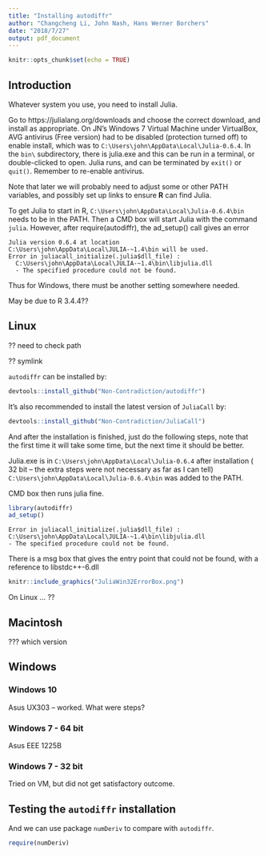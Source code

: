 ```yaml
---
title: "Installing autodiffr"
author: "Changcheng Li, John Nash, Hans Werner Borchers"
date: "2018/7/27"
output: pdf_document
---
```


```r
knitr::opts_chunk$set(echo = TRUE)
```

## Introduction

Whatever system you use, you need to install Julia.

Go to https://julialang.org/downloads and choose the correct download,
and install as appropriate. On JN's Windows 7 Virtual Machine under
VirtualBox, AVG antivirus (Free version) had to be disabled (protection
turned off) to enable install, which was to 
`C:\Users\john\AppData\Local\Julia-0.6.4`. In the `bin\` subdirectory, there
is julia.exe and this can be run in a terminal, or double-clicked to open.
Julia runs, and can be terminated by `exit()` or `quit()`. Remember to 
re-enable antivirus. 

Note that later we will probably need to adjust some or other PATH variables, and
possibly set up links to ensure **R** can find Julia.

To get Julia to start in R, `C:\Users\john\AppData\Local\Julia-0.6.4\bin` needs
to be in the PATH. Then a CMD box will start Julia with the command `julia`.
However, after require(autodiffr), the ad_setup() call gives an error

```
Julia version 0.6.4 at location 
C:\Users\john\AppData\Local\JULIA-~1.4\bin will be used.
Error in juliacall_initialize(.julia$dll_file) : 
  C:\Users\john\AppData\Local\JULIA-~1.4\bin\libjulia.dll 
  - The specified procedure could not be found.
```

Thus for Windows, there must be another setting somewhere needed.

May be due to R 3.4.4??

## Linux

?? need to check path

?? symlink

`autodiffr` can  be installed by:

```r
devtools::install_github("Non-Contradiction/autodiffr")
```

It's also recommended to install the latest version of `JuliaCall` by:

```r
devtools::install_github("Non-Contradiction/JuliaCall")
```

And after the installation is finished, just do the following steps,
note that the first time it will take some time, but the next time it should be better.

Julia.exe is in `C:\Users\john\AppData\Local\Julia-0.6.4` after installation
( 32 bit -- the extra steps were not necessary as far as I can tell)
`C:\Users\john\AppData\Local\Julia-0.6.4\bin` was added to the PATH.

CMD box then runs julia fine.



```r
library(autodiffr)
ad_setup()
```

```
Error in juliacall_initialize(.julia$dll_file) : 
C:\Users\john\AppData\Local\JULIA-~1.4\bin\libjulia.dll 
- The specified procedure could not be found.
```

There is a msg box that gives the entry point that could not be found, with 
a reference to libstdc++-6.dll

```r
knitr::include_graphics("JuliaWin32ErrorBox.png")
```

On Linux ... ??




## Macintosh

??? which version


## Windows

### Windows 10 

Asus UX303 -- worked. What were steps?

### Windows 7 - 64 bit

Asus EEE 1225B



### Windows 7 - 32 bit

Tried on VM, but did not get satisfactory outcome. 


## Testing the `autodiffr` installation

And we can use package `numDeriv` to compare with `autodiffr`.

```r
require(numDeriv)
```

